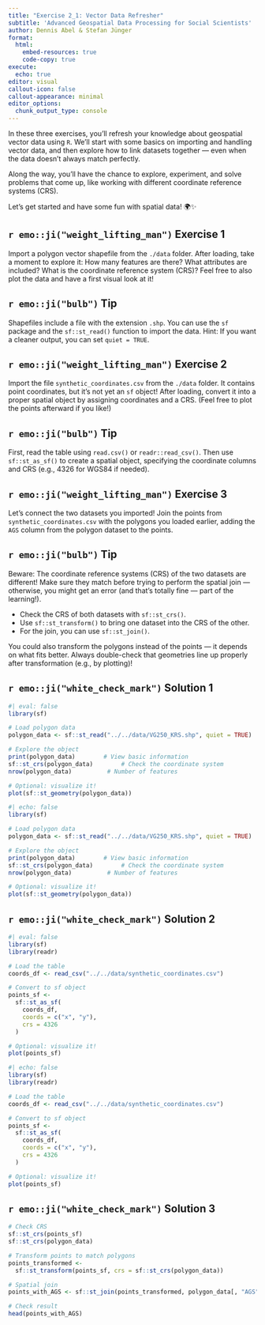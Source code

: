 ```yaml
---
title: "Exercise 2_1: Vector Data Refresher"
subtitle: 'Advanced Geospatial Data Processing for Social Scientists'
author: Dennis Abel & Stefan Jünger
format: 
  html:
    embed-resources: true
    code-copy: true
execute:
  echo: true
editor: visual
callout-icon: false
callout-appearance: minimal
editor_options: 
  chunk_output_type: console
---
```


In these three exercises, you’ll refresh your knowledge about geospatial vector data using `R`. We’ll start with some basics on importing and handling vector data, and then explore how to link datasets together — even when the data doesn’t always match perfectly.

Along the way, you’ll have the chance to explore, experiment, and solve problems that come up, like working with different coordinate reference systems (CRS).

Let’s get started and have some fun with spatial data! 🌍✨

::: callout-note
## `r emo::ji("weight_lifting_man")` Exercise 1

Import a polygon vector shapefile from the `./data` folder.
After loading, take a moment to explore it:
How many features are there? What attributes are included? What is the coordinate reference system (CRS)?
Feel free to also plot the data and have a first visual look at it!
:::

::: {.callout-caution collapse="true"}
## `r emo::ji("bulb")` Tip

Shapefiles include a file with the extension `.shp`. You can use the `sf` package and the `sf::st_read()` function to import the data. Hint: If you want a cleaner output, you can set `quiet = TRUE`.

:::

::: callout-note
## `r emo::ji("weight_lifting_man")` Exercise 2

Import the file `synthetic_coordinates.csv` from the `./data` folder.
It contains point coordinates, but it’s not yet an `sf` object!
After loading, convert it into a proper spatial object by assigning coordinates and a CRS.
(Feel free to plot the points afterward if you like!)

:::

::: {.callout-caution collapse="true"}
## `r emo::ji("bulb")` Tip

First, read the table using `read.csv()` or `readr::read_csv()`.
Then use `sf::st_as_sf()` to create a spatial object, specifying the coordinate columns and CRS (e.g., 4326 for WGS84 if needed).

:::

::: callout-note

## `r emo::ji("weight_lifting_man")` Exercise 3

Let’s connect the two datasets you imported! Join the points from `synthetic_coordinates.csv` with the polygons you loaded earlier, adding the `AGS` column from the polygon dataset to the points.

:::

::: {.callout-caution collapse="true"}
## `r emo::ji("bulb")` Tip

Beware:
The coordinate reference systems (CRS) of the two datasets are different!
Make sure they match before trying to perform the spatial join — otherwise, you might get an error (and that’s totally fine — part of the learning!).

- Check the CRS of both datasets with `sf::st_crs()`.
- Use `sf::st_transform()` to bring one dataset into the CRS of the other.
- For the join, you can use `sf::st_join()`.

You could also transform the polygons instead of the points — it depends on what fits better. Always double-check that geometries line up properly after transformation (e.g., by plotting)!
:::

::: {.callout-tip collapse="true"}
## `r emo::ji("white_check_mark")` Solution 1

```r
#| eval: false
library(sf)

# Load polygon data
polygon_data <- sf::st_read("../../data/VG250_KRS.shp", quiet = TRUE)

# Explore the object
print(polygon_data)        # View basic information
sf::st_crs(polygon_data)        # Check the coordinate system
nrow(polygon_data)          # Number of features

# Optional: visualize it!
plot(sf::st_geometry(polygon_data))
```

```r
#| echo: false
library(sf)

# Load polygon data
polygon_data <- sf::st_read("../../data/VG250_KRS.shp", quiet = TRUE)

# Explore the object
print(polygon_data)        # View basic information
sf::st_crs(polygon_data)        # Check the coordinate system
nrow(polygon_data)          # Number of features

# Optional: visualize it!
plot(sf::st_geometry(polygon_data))
```
:::

::: {.callout-tip collapse="true"}
## `r emo::ji("white_check_mark")` Solution 2

```r
#| eval: false
library(sf)
library(readr)

# Load the table
coords_df <- read_csv("../../data/synthetic_coordinates.csv")

# Convert to sf object
points_sf <- 
  sf::st_as_sf(
    coords_df,
    coords = c("x", "y"),
    crs = 4326
  )

# Optional: visualize it!
plot(points_sf)
```

```r
#| echo: false
library(sf)
library(readr)

# Load the table
coords_df <- read_csv("../../data/synthetic_coordinates.csv")

# Convert to sf object
points_sf <- 
  sf::st_as_sf(
    coords_df,
    coords = c("x", "y"),
    crs = 4326
  )

# Optional: visualize it!
plot(points_sf)
```

:::


::: {.callout-tip collapse="true"}
## `r emo::ji("white_check_mark")` Solution 3

```r
# Check CRS
sf::st_crs(points_sf)
sf::st_crs(polygon_data)

# Transform points to match polygons
points_transformed <- 
  sf::st_transform(points_sf, crs = sf::st_crs(polygon_data))

# Spatial join
points_with_AGS <- sf::st_join(points_transformed, polygon_data[, "AGS"])

# Check result
head(points_with_AGS)
```

:::